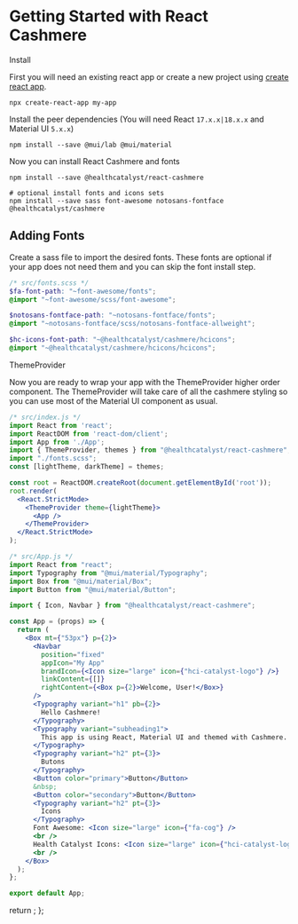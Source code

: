 
<Meta title="Getting Started" />

# Getting Started with React Cashmere

<div className="subheading">Install</div>

First you will need an existing react app or create a new project using [create react app](https://reactjs.org/docs/create-a-new-react-app.html).

```
npx create-react-app my-app
```

Install the peer dependencies (You will need React `17.x.x|18.x.x` and Material UI `5.x.x`)

```shell
npm install --save @mui/lab @mui/material
```

Now you can install React Cashmere and fonts

```
npm install --save @healthcatalyst/react-cashmere

# optional install fonts and icons sets
npm install --save sass font-awesome notosans-fontface @healthcatalyst/cashmere
```

## Adding Fonts

Create a sass file to import the desired fonts. These fonts are optional if your app does not need them and you can skip the font install step.


```scss
/* src/fonts.scss */
$fa-font-path: "~font-awesome/fonts";
@import "~font-awesome/scss/font-awesome";

$notosans-fontface-path: "~notosans-fontface/fonts";
@import "~notosans-fontface/scss/notosans-fontface-allweight";

$hc-icons-font-path: "~@healthcatalyst/cashmere/hcicons";
@import "~@healthcatalyst/cashmere/hcicons/hcicons";
```

<div className="subheading">ThemeProvider</div>

Now you are ready to wrap your app with the ThemeProvider higher order component.
The ThemeProvider will take care of all the cashmere styling so you can use most of the Material UI component as usual.

```jsx
/* src/index.js */
import React from 'react';
import ReactDOM from 'react-dom/client';
import App from './App';
import { ThemeProvider, themes } from "@healthcatalyst/react-cashmere";
import "./fonts.scss";
const [lightTheme, darkTheme] = themes;

const root = ReactDOM.createRoot(document.getElementById('root'));
root.render(
  <React.StrictMode>
    <ThemeProvider theme={lightTheme}>
      <App />
    </ThemeProvider>
  </React.StrictMode>
);
```

```jsx
/* src/App.js */
import React from "react";
import Typography from "@mui/material/Typography";
import Box from "@mui/material/Box";
import Button from "@mui/material/Button";

import { Icon, Navbar } from "@healthcatalyst/react-cashmere";

const App = (props) => {
  return (
    <Box mt={"53px"} p={2}>
      <Navbar
        position="fixed"
        appIcon="My App"
        brandIcon={<Icon size="large" icon={"hci-catalyst-logo"} />}
        linkContent={[]}
        rightContent={<Box p={2}>Welcome, User!</Box>}
      />
      <Typography variant="h1" pb={2}>
        Hello Cashmere!
      </Typography>
      <Typography variant="subheading1">
        This app is using React, Material UI and themed with Cashmere.
      </Typography>
      <Typography variant="h2" pt={3}>
        Butons
      </Typography>
      <Button color="primary">Button</Button>
      &nbsp;
      <Button color="secondary">Button</Button>
      <Typography variant="h2" pt={3}>
        Icons
      </Typography>
      Font Awesome: <Icon size="large" icon={"fa-cog"} />
      <br />
      Health Catalyst Icons: <Icon size="large" icon={"hci-catalyst-logo"} />
      <br />
    </Box>
  );
};

export default App;
```

  return <SyntaxHighlighter />;
};
